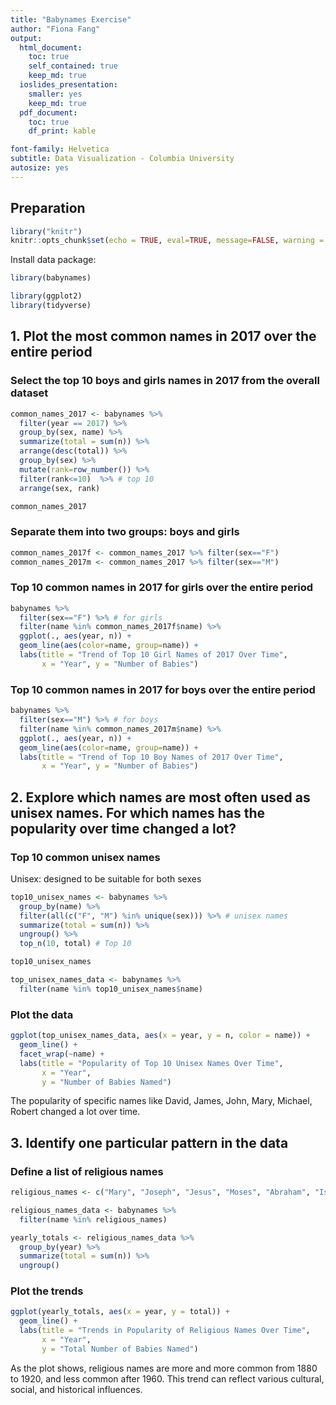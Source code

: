 ```yaml
---
title: "Babynames Exercise"
author: "Fiona Fang"
output:
  html_document:
    toc: true
    self_contained: true
    keep_md: true
  ioslides_presentation:
    smaller: yes
    keep_md: true
  pdf_document:
    toc: true
    df_print: kable

font-family: Helvetica
subtitle: Data Visualization - Columbia University
autosize: yes
---
```


## Preparation

```r
library("knitr")
knitr::opts_chunk$set(echo = TRUE, eval=TRUE, message=FALSE, warning = FALSE)
```

Install data package:

```r
library(babynames)
```

```r
library(ggplot2)    
library(tidyverse) 
```


## 1. Plot the most common names in 2017 over the entire period

### Select the top 10 boys and girls names in 2017 from the overall dataset

```r
common_names_2017 <- babynames %>% 
  filter(year == 2017) %>% 
  group_by(sex, name) %>%
  summarize(total = sum(n)) %>%
  arrange(desc(total)) %>%
  group_by(sex) %>%
  mutate(rank=row_number()) %>%
  filter(rank<=10)  %>% # top 10
  arrange(sex, rank)

common_names_2017
```

### Separate them into two groups: boys and girls

```r
common_names_2017f <- common_names_2017 %>% filter(sex=="F")
common_names_2017m <- common_names_2017 %>% filter(sex=="M")
```

### Top 10 common names in 2017 for girls over the entire period

```r
babynames %>%
  filter(sex=="F") %>% # for girls
  filter(name %in% common_names_2017f$name) %>%
  ggplot(., aes(year, n)) +
  geom_line(aes(color=name, group=name)) + 
  labs(title = "Trend of Top 10 Girl Names of 2017 Over Time", 
       x = "Year", y = "Number of Babies")
```

### Top 10 common names in 2017 for boys over the entire period

```r
babynames %>%
  filter(sex=="M") %>% # for boys
  filter(name %in% common_names_2017m$name) %>%
  ggplot(., aes(year, n)) +
  geom_line(aes(color=name, group=name)) + 
  labs(title = "Trend of Top 10 Boy Names of 2017 Over Time", 
       x = "Year", y = "Number of Babies")
```


## 2. Explore which names are most often used as unisex names. For which names has the popularity over time changed a lot?

### Top 10 common unisex names

Unisex: designed to be suitable for both sexes

```r
top10_unisex_names <- babynames %>%
  group_by(name) %>%
  filter(all(c("F", "M") %in% unique(sex))) %>% # unisex names
  summarize(total = sum(n)) %>%
  ungroup() %>%
  top_n(10, total) # Top 10

top10_unisex_names
```

```r
top_unisex_names_data <- babynames %>%
  filter(name %in% top10_unisex_names$name)
```

### Plot the data

```r
ggplot(top_unisex_names_data, aes(x = year, y = n, color = name)) +
  geom_line() +
  facet_wrap(~name) +
  labs(title = "Popularity of Top 10 Unisex Names Over Time",
       x = "Year",
       y = "Number of Babies Named")

```

The popularity of specific names like David, James, John, Mary, Michael, Robert changed a lot over time.

## 3. Identify one particular pattern in the data 

### Define a list of religious names

```r
religious_names <- c("Mary", "Joseph", "Jesus", "Moses", "Abraham", "Isaac", "Solomon", "Mohammed", "Krishna","Rama","Siddhartha")
```

```r
religious_names_data <- babynames %>%
  filter(name %in% religious_names)

yearly_totals <- religious_names_data %>%
  group_by(year) %>%
  summarize(total = sum(n)) %>%
  ungroup()
```

### Plot the trends

```r
ggplot(yearly_totals, aes(x = year, y = total)) +
  geom_line() +
  labs(title = "Trends in Popularity of Religious Names Over Time",
       x = "Year",
       y = "Total Number of Babies Named")
```

As the plot shows, religious names are more and more common from 1880 to 1920, and less common after 1960. This trend can reflect various cultural, social, and historical influences. 


